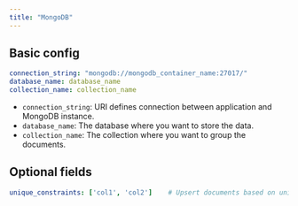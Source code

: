 ```yaml
---
title: "MongoDB"
---
```


## Basic config

```yaml
connection_string: "mongodb://mongodb_container_name:27017/"
database_name: database_name
collection_name: collection_name
```

* `connection_string`: URI defines connection between application and MongoDB instance.
* `database_name`: The database where you want to store the data.
* `collection_name`: The collection where you want to group the documents.

## Optional fields

```yaml
unique_constraints: ['col1', 'col2']    # Upsert documents based on unique constraints
```
